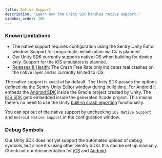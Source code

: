 ```yaml
---
title: Native Support
description: "Learn how the Unity SDK handles native support."
sidebar_order: 100
---
```


<Note>

### Known Limitations

- The native support requires configuration using the Sentry Unity Editor window. Support for programatic initialization via C# is planned.
- Our Unity SDK currently supports native iOS when building for device only. Support for the iOS simulators is planned.
- [Releases & Health](platforms/unity/configuration/releases/): The Crash Free Rate only indicates real crashes on the native layer and is currently limited to iOS.

</Note>



The native support is `enabled` by default. The Unity SDK passes the options defined via the Sentry Unity Editor window during build time. For Android it embeds the [Android SDK](/platforms/android/) inside the Gradle project created by Unity. The [iOS SDK](/platforms/apple/guides/ios/) gets embedded inside the generated Xcode project. This means there's no need to use the Unity [built-in crash reporting](https://docs.unity3d.com/ScriptReference/CrashReport.html) functionality.

You can opt out of the native support by unchecking `iOS Native Support` and `Android Native Support` in the configuration window.

### Debug Symbols

Our Unity SDK does not yet support the automated upload of debug symbols, but since it's using other Sentry SDKs this can be set up manually. Check out our documentation for [iOS](/platforms/apple/guides/ios/dsym/) and [Android](/platforms/android/proguard/).
